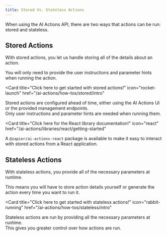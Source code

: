 ```yaml
---
title: Stored Vs. Stateless Actions
---
```


When using the AI Actions API, there are two ways that actions can be run: stored and stateless.

## Stored Actions

With stored actions, you let us handle storing all of the details about an action.

You will only need to provide the user instructions and parameter hints when running the action.

<Card
  title="Click here to get started with stored actions!"
  icon="rocket-launch"
  href="/ai-actions/how-tos/stored/intro"
>
  Stored actions are configured ahead of time, either using the AI Actions UI or
  the provided management endpoints.
  <br />
  Only user instructions and parameter hints are needed when running them.
</Card>

<Card
  title="Click here for the React library documentation!"
  icon="react"
  href="/ai-actions/libraries/react/getting-started"
>
  A `@zapier/ai-actions-react` package is available to make it easy to interact
  with stored actions from a React application.
</Card>

## Stateless Actions

With stateless actions, you provide all of the necessary parameters at runtime.

This means you will have to store action details yourself or generate the action every time you want to run it.

<Card
  title="Click here to get started with stateless actions!"
  icon="rabbit-running"
  href="/ai-actions/how-tos/stateless/intro"
>
  Stateless actions are run by providing all the necessary parameters at
  runtime.
  <br />
  This gives you greater control over how actions are run.
</Card>
